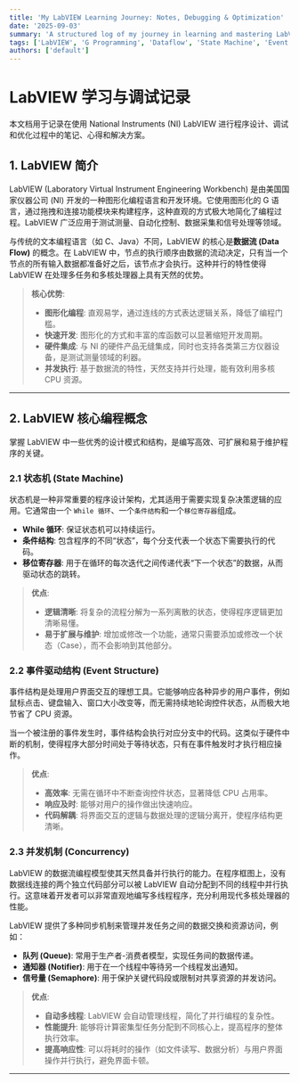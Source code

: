 ```yaml
---
title: 'My LabVIEW Learning Journey: Notes, Debugging & Optimization'
date: '2025-09-03'
summary: 'A structured log of my journey in learning and mastering LabVIEW, covering core concepts like State Machines and Event Structures, along with records of experiments, debugging sessions, and code improvements.'
tags: ['LabVIEW', 'G Programming', 'Dataflow', 'State Machine', 'Event Structure', 'Concurrency', 'Debugging']
authors: ['default']
---
```


# LabVIEW 学习与调试记录

本文档用于记录在使用 National Instruments (NI) LabVIEW 进行程序设计、调试和优化过程中的笔记、心得和解决方案。

## 1. LabVIEW 简介

LabVIEW (Laboratory Virtual Instrument Engineering Workbench) 是由美国国家仪器公司 (NI) 开发的一种图形化编程语言和开发环境。它使用图形化的 G 语言，通过拖拽和连接功能模块来构建程序，这种直观的方式极大地简化了编程过程。LabVIEW 广泛应用于测试测量、自动化控制、数据采集和信号处理等领域。

与传统的文本编程语言（如 C、Java）不同，LabVIEW 的核心是**数据流 (Data Flow)** 的概念。在 LabVIEW 中，节点的执行顺序由数据的流动决定，只有当一个节点的所有输入数据都准备好之后，该节点才会执行。这种并行的特性使得 LabVIEW 在处理多任务和多核处理器上具有天然的优势。

> **核心优势**:
> - **图形化编程**: 直观易学，通过连线的方式表达逻辑关系，降低了编程门槛。
> - **快速开发**: 图形化的方式和丰富的库函数可以显著缩短开发周期。
> - **硬件集成**: 与 NI 的硬件产品无缝集成，同时也支持各类第三方仪器设备，是测试测量领域的利器。
> - **并发执行**: 基于数据流的特性，天然支持并行处理，能有效利用多核 CPU 资源。

---

## 2. LabVIEW 核心编程概念

掌握 LabVIEW 中一些优秀的设计模式和结构，是编写高效、可扩展和易于维护程序的关键。

### 2.1 状态机 (State Machine)

状态机是一种非常重要的程序设计架构，尤其适用于需要实现复杂决策逻辑的应用。它通常由一个 `While 循环`、一个`条件结构`和一个`移位寄存器`组成。

- **While 循环**: 保证状态机可以持续运行。
- **条件结构**: 包含程序的不同“状态”，每个分支代表一个状态下需要执行的代码。
- **移位寄存器**: 用于在循环的每次迭代之间传递代表“下一个状态”的数据，从而驱动状态的跳转。

> **优点**:
> - **逻辑清晰**: 将复杂的流程分解为一系列离散的状态，使得程序逻辑更加清晰易懂。
> - **易于扩展与维护**: 增加或修改一个功能，通常只需要添加或修改一个状态（Case），而不会影响到其他部分。

### 2.2 事件驱动结构 (Event Structure)

事件结构是处理用户界面交互的理想工具。它能够响应各种异步的用户事件，例如鼠标点击、键盘输入、窗口大小改变等，而无需持续地轮询控件状态，从而极大地节省了 CPU 资源。

当一个被注册的事件发生时，事件结构会执行对应分支中的代码。这类似于硬件中断的机制，使得程序大部分时间处于等待状态，只有在事件触发时才执行相应操作。

> **优点**:
> - **高效率**: 无需在循环中不断查询控件状态，显著降低 CPU 占用率。
> - **响应及时**: 能够对用户的操作做出快速响应。
> - **代码解耦**: 将界面交互的逻辑与数据处理的逻辑分离开，使程序结构更清晰。

### 2.3 并发机制 (Concurrency)

LabVIEW 的数据流编程模型使其天然具备并行执行的能力。在程序框图上，没有数据线连接的两个独立代码部分可以被 LabVIEW 自动分配到不同的线程中并行执行。这意味着开发者可以非常直观地编写多线程程序，充分利用现代多核处理器的性能。

LabVIEW 提供了多种同步机制来管理并发任务之间的数据交换和资源访问，例如：
- **队列 (Queue)**: 常用于生产者-消费者模型，实现任务间的数据传递。
- **通知器 (Notifier)**: 用于在一个线程中等待另一个线程发出通知。
- **信号量 (Semaphore)**: 用于保护关键代码段或限制对共享资源的并发访问。

> **优点**:
> - **自动多线程**: LabVIEW 会自动管理线程，简化了并行编程的复杂性。
> - **性能提升**: 能够将计算密集型任务分配到不同核心上，提高程序的整体执行效率。
> - **提高响应性**: 可以将耗时的操作（如文件读写、数据分析）与用户界面操作并行执行，避免界面卡顿。

---